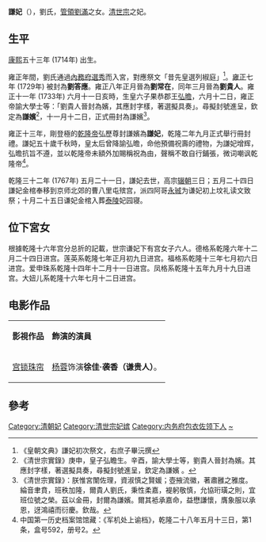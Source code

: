 '''謙妃'''（{{bd|1714年||1768年}}），劉氏，[[管领_(八旗)|管領]][[劉滿|劉滿]]之女。[[雍正帝|清世宗]]之妃。

== 生平 ==
[[康熙|康熙]]五十三年 (1714年) 出生。

雍正年間，劉氏通過[[內務府選秀|內務府選秀]]而入宮，對應祭文「昔先皇選列椒庭」<ref>《皇朝文典》謙妃初次祭文，右庶子畢沅撰</ref>。[[雍正|雍正]]七年 (1729年) 被封為'''劉答應'''。雍正八年正月晉為'''劉常在'''，同年三月晉為'''劉貴人'''。雍正十一年 (1733年) 六月十一日亥時，生皇六子果恭郡王[[弘曕|弘曕]]，六月十二日，雍正帝諭大學士等：「劉貴人晉封為嬪，其應封字樣，著選擬具奏」。尋擬封號進呈，欽定為'''謙嬪'''<ref>《清世宗實錄》庚申，皇子弘瞻生。辛酉，諭大學士等，劉貴人晉封為嬪。其應封字樣，著選擬具奏，尋擬封號進呈，欽定為謙嬪 。</ref>，十一月十二日，正式冊封為謙嬪<ref>《清世宗實錄》：朕惟宮闈佐理，資淑慎之賢媛；壺掖流徽，著肅雝之雅度。綸音聿賁，班秩加隆，爾貴人劉氏，秉性柔嘉，褆躬敬慎，允協珩璜之則，宜班位號之榮。茲以金冊，封爾為謙嬪。爾其袛承嘉命，益懋謙懷，膺象服以承恩，迓鴻禧而衍慶。欽哉。 </ref>。

雍正十三年，剛登極的[[乾隆帝|乾隆帝]]弘歷尊封謙嬪為'''謙妃'''，乾隆二年九月正式舉行冊封禮。謙妃五十歲千秋時，皇太后曾降諭弘曕，命他預備祝壽的禮物，为謙妃增辉，弘曕抗旨不遵，並以乾隆帝未額外加賜稱祝為由，聲稱不敢自行鋪張，微词嘲讽乾隆帝<ref>中国第一历史档案馆馆藏：《军机处上谕档》，乾隆二十八年五月十三日，第1条，盒号592，册号2。</ref>。

乾隆三十二年 (1767年) 五月二十一日，謙妃去世，高宗[[辍朝|辍朝]]三日；五月二十四日謙妃金棺奉移到京师北郊的曹八里屯殡宫，派四阿哥[[永珹|永珹]]为谦妃初上坟礼读文致祭；十月二十五日谦妃金棺入葬[[清泰陵|泰陵]]妃园寝。

==位下宮女==
根據乾隆十六年宫分总折的記載，世宗谦妃下有宫女子六人。德格系乾隆六年十二月二十四日进宫。莲英系乾隆七年正月初九日进宫。福格系乾隆十三年七月初六日进宫。爱申珠系乾隆十四年十二月十一日进宫。凤格系乾隆十五年九月十九日进宫。大妞儿系乾隆十六年七月十二日进宫。

==电影作品==
{| class="wikitable" style="width:70%;"
|-  style="background:cornflowerblue; color:white; text-align:center;"
|'''影視作品'''||'''飾演的演員'''
|-
| style="text-align:center;"|[[宫锁珠帘|宫锁珠帘]]|| style="text-align:center;"|[[杨蓉|杨蓉]]饰演'''徐佳·袭香（谦贵人）'''。
|}
==參考==
{{reflist}}
{{清世宗皇室}}
{{DEFAULTSORT:N}}
[[Category:清朝妃|Category:清朝妃]]
[[Category:清世宗妃嫔|Category:清世宗妃嫔]]
[[Category:内务府包衣佐领下人|Category:内务府包衣佐领下人]]
[[Category:刘姓|~]]